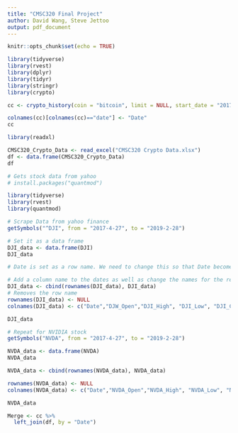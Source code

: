 ```yaml
---
title: "CMSC320 Final Project"
author: David Wang, Steve Jettoo
output: pdf_document
---
```


```r
knitr::opts_chunk$set(echo = TRUE)
```

```r
library(tidyverse)
library(rvest)
library(dplyr)
library(tidyr)
library(stringr)
library(crypto)

cc <- crypto_history(coin = "bitcoin", limit = NULL, start_date = "20170427", end_date ="20190228")

colnames(cc)[colnames(cc)=="date"] <- "Date"
cc
```

```r
library(readxl)

CMSC320_Crypto_Data <- read_excel("CMSC320 Crypto Data.xlsx")
df <- data.frame(CMSC320_Crypto_Data)
df

```


```r
# Gets stock data from yahoo
# install.packages("quantmod")

library(tidyverse)
library(rvest)
library(quantmod)

# Scrape Data from yahoo finance
getSymbols("^DJI", from = "2017-4-27", to = "2019-2-28")

# Set it as a data frame
DJI_data <- data.frame(DJI) 
DJI_data

# Date is set as a row name. We need to change this so that Date becomes an attribute. This will be neccessary if we want to merge the stock data with the bitcoin data

# Add a column name to the dates as well as change the names for the rest of the attributes
DJI_data <- cbind(rownames(DJI_data), DJI_data)
# Removes the row name
rownames(DJI_data) <- NULL
colnames(DJI_data) <- c("Date","DJW_Open","DJI_High", "DJI_Low", "DJI_Close", "DJI_Volume", "DJI_Adjusted")

DJI_data
```


```r
# Repeat for NVIDIA stock
getSymbols("NVDA", from = "2017-4-27", to = "2019-2-28")

NVDA_data <- data.frame(NVDA) 
NVDA_data

NVDA_data <- cbind(rownames(NVDA_data), NVDA_data)

rownames(NVDA_data) <- NULL
colnames(NVDA_data) <- c("Date","NVDA_Open","NVDA_High", "NVDA_Low", "NVDA_Close", "NVDA_Volume", "NVDA_Adjusted")

NVDA_data
```



```r
Merge <- cc %>%
  left_join(df, by = "Date")
```







